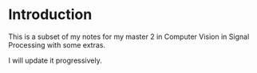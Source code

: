 # Introduction {.unnumbered}

This is a subset of my notes for my master 2 in Computer Vision in Signal Processing with some extras.

I will update it progressively.
